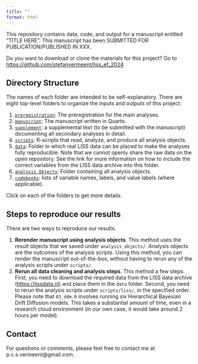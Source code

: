 ```yaml
---
title: ""
format: html
---
```


This repository contains data, code, and output for a manuscript entitled "TITLE HERE". This manuscript has been SUBMITTED FOR PUBLICATION/PUBLISHED IN XXX.

Do you want to download or clone the materials for this project? Go to [https://github.com/stefanvermeent/liss_ef_2024](https://github.com/stefanvermeent/liss_ef_2024)

## Directory Structure {#structure}

The names of each folder are intended to be self-explanatory.
There are eight top-level folders to organize the inputs and outputs of this project:

1.  [`preregistration`](`r here("preregistration")`): The preregistration for the main analyses.
2.  [`manuscript`](https://stefanvermeent.github.io/liss_ef_2024/manuscript/README.html): The manuscript written in Quarto.
3.  [`supplement`](https://stefanvermeent.github.io/liss_ef_2024/supplement/README.html): a supplemental text (to be submitted with the manuscript) documenting all secondary analyses in detail.
4.  [`scripts`](https://stefanvermeent.github.io/liss_ef_2024/scripts/README.html): R-scripts that read, analyze, and produce all analysis objects.
5.  [`data`](https://stefanvermeent.github.io/liss_ef_2024/data/README.html): Folder in which real LISS data can be placed to make the analyses fully reproducible. Note that we cannot openly share the raw data on the open repository. See the link for more information on how to include the correct variables from the LISS data archive into this folder. 
6.  [`analysis Objects`](https://stefanvermeent.github.io/liss_ef_2024/analysis_objects/README.html): Folder containing all analysis objects.
7.  [`codebooks`](https://stefanvermeent.github.io/liss_ef_2024/codebooks/README.html): lists of variable names, labels, and value labels (where applicable).

Click on each of the folders to get more details.

## Steps to reproduce our results

There are two ways to reproduce our results. 

1.  **Rerender manuscript using analysis objects**. This method uses the result objects that we saved under `analysis_objects/`. Analysis objects are the outcomes of the analysis scripts. Using this method, you can render the manuscript out-of-the-box, without having to rerun any of the analysis scripts under `scripts/`. 
2.  **Rerun all data cleaning and analysis steps**. This method a few steps. First, you need to download the required data from the LISS data archive (<https://lissdata.nl>) and place them in the `data` folder. Second, you need to rerun the analysis scripts under `scripts/liss/`, in the specified order. Please note that `03_ddm.R` involves running six Hierarchical Bayesian Drift Diffusion models. This takes a substantial amount of time, even in a research cloud environment (in our own case, it would take around 2 hours per model).

## Contact

For questions or comments, please feel free to contact me at p.c.s.vermeent@gmail.com.
